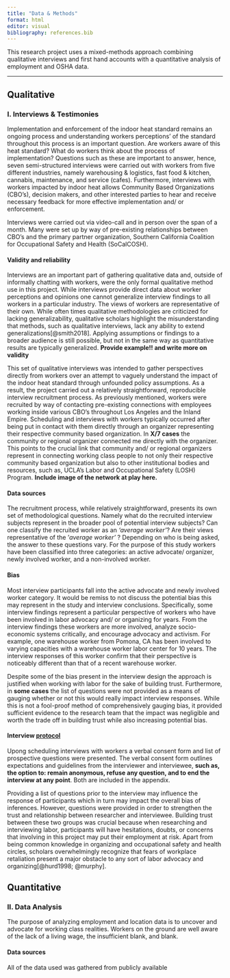 ```yaml
---
title: "Data & Methods"
format: html
editor: visual
bibliography: references.bib
---
```


This research project uses a mixed-methods approach combining qualitative interviews and first hand accounts with a quantitative analysis of employment and OSHA data.

------------------------------------------------------------------------

## Qualitative

### I. Interviews & Testimonies

Implementation and enforcement of the indoor heat standard remains an ongoing process and understanding workers perceptions' of the standard throughout this process is an important question. Are workers aware of this heat standard? What do workers think about the process of implementation? Questions such as these are important to answer, hence, seven semi-structured interviews were carried out with workers from five different industries, namely warehousing & logistics, fast food & kitchen, cannabis, maintenance, and service (cafes). Furthermore, interviews with workers impacted by indoor heat allows Community Based Organizations (CBO's), decision makers, and other interested parties to hear and receive necessary feedback for more effective implementation and/ or enforcement.

Interviews were carried out via video-call and in person over the span of a month. Many were set up by way of pre-existing relationships between CBO's and the primary partner organization, Southern California Coalition for Occupational Safety and Health (SoCalCOSH).

#### Validity and reliability ![]()

Interviews are an important part of gathering qualitative data and, outside of informally chatting with workers, were the only formal qualitative method use in this project. While interviews provide direct data about worker perceptions and opinions one cannot generalize interview findings to all workers in a particular industry. The views of workers are representative of their own. While often times qualitative methodologies are criticized for lacking generalizability, qualitative scholars highlight the misunderstanding that methods, such as qualitative interviews, lack any ability to extend generalizations[@smith2018]. Applying assumptions or findings to a broader audience is still possible, but not in the same way as quantitative results are typically generalized. **Provide example!! and write more on validity**

This set of qualitative interviews was intended to gather perspectives directly from workers over an attempt to vaguely understand the impact of the indoor heat standard through unfounded policy assumptions. As a result, the project carried out a relatively straightforward, reproducible interview recruitment process. As previously mentioned, workers were recruited by way of contacting pre-existing connections with employees working inside various CBO's throughout Los Angeles and the Inland Empire. Scheduling and interviews with workers typically occurred after being put in contact with them directly through an organizer representing their respective community based organization. In **X/7 cases** the community or regional organizer connected me directly with the organizer. This points to the crucial link that community and/ or regional organizers represent in connecting working class people to not only their respective community based organization but also to other institutional bodies and resources, such as, UCLA's Labor and Occupational Safety (LOSH) Program. **Include image of the network at play here.**

#### Data sources

The recruitment process, while relatively straightforward, presents its own set of methodological questions. Namely what do the recruited interview subjects represent in the broader pool of potential interview subjects? Can one classify the recruited worker as an *'average worker'*? Are their views representative of the '*average worker'* ? Depending on who is being asked, the answer to these questions vary. For the purpose of this study workers have been classified into three categories: an active advocate/ organizer, newly involved worker, and a non-involved worker.

#### Bias

Most interview participants fall into the active advocate and newly involved worker category. It would be remiss to not discuss the potential bias this may represent in the study and interview conclusions. Specifically, some interview findings represent a particular perspective of workers who have been involved in labor advocacy and/ or organizing for years. From the interview findings these workers are more involved, analyze socio-economic systems critically, and encourage advocacy and activism. For example, one warehouse worker from Pomona, CA has been involved to varying capacities with a warehouse worker labor center for 10 years. The interview responses of this worker confirm that their perspective is noticeably different than that of a recent warehouse worker.

Despite some of the bias present in the interview design the approach is justified when working with labor for the sake of building trust. Furthermore, in **some cases** the list of questions were not provided as a means of gauging whether or not this would really impact interview responses. While this is not a fool-proof method of comprehensively gauging bias, it provided sufficient evidence to the research team that the impact was negligible and worth the trade off in building trust while also increasing potential bias.

#### Interview [protocol](https://hal.science/hal-03741838/document)

Upong scheduling interviews with workers a verbal consent form and list of prospective questions were presented. The verbal consent form outlines expectations and guidelines from the interviewer and interviewee, **such as, the option to: remain anonymous, refuse any question, and to end the interview at any point**. Both are included in the appendix.

Providing a list of questions prior to the interview may influence the response of participants which in turn may impact the overall bias of inferences. However, questions were provided in order to strengthen the trust and relationship between researcher and interviewee. Building trust between these two groups was crucial because when researching and interviewing labor, participants will have hesitations, doubts, or concerns that involving in this project may put their employment at risk. Apart from being common knowledge in organizing and occupational safety and health circles, scholars overwhelmingly recognize that fears of workplace retaliation present a major obstacle to any sort of labor advocacy and organizing[@hurd1998; @murphy].  

## Quantitative

### II. Data Analysis

The purpose of analyzing employment and location data is to uncover and advocate for working class realities. Workers on the ground are well aware of the lack of a living wage, the insufficient blank, and blank.

#### Data sources

All of the data used was gathered from publicly available

#### 
